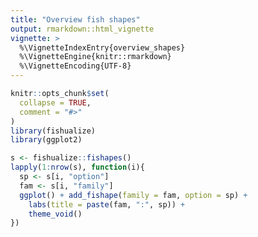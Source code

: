 ```yaml
---
title: "Overview fish shapes"
output: rmarkdown::html_vignette
vignette: >
  %\VignetteIndexEntry{overview_shapes}
  %\VignetteEngine{knitr::rmarkdown}
  %\VignetteEncoding{UTF-8}
---
```


```r
knitr::opts_chunk$set(
  collapse = TRUE,
  comment = "#>"
)
library(fishualize)
library(ggplot2)
```




```r
s <- fishualize::fishapes()
lapply(1:nrow(s), function(i){
  sp <- s[i, "option"]
  fam <- s[i, "family"]
  ggplot() + add_fishape(family = fam, option = sp) +
    labs(title = paste(fam, ":", sp)) +
    theme_void()
})

```
